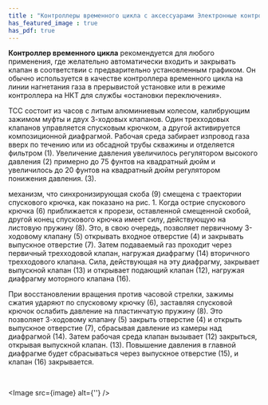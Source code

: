 ```yaml
---
title : "Контроллеры временного цикла с аксессуарами Электронные контроллеры временного цикла"
has_featured_image : true
has_pdf: true
---
```


**Контроллер временного цикла** рекомендуется для любого применения, где желательно автоматически входить и закрывать клапан в соответствии с предварительно установленным графиком. Он обычно используется в качестве контроллера временного цикла на линии нагнетания газа в прерывистой установке или в режиме контроллера на НКТ для службы «остановки переключения».

TCC состоит из часов с литым алюминиевым колесом, калибрующим зажимом муфты и двух 3-ходовых клапанов. Один трехходовых клапанов управляется спусковым крючком, а другой активируется композиционной диафрагмой. Рабочая среда забирает изпровод газа вверх по течению или из обсадной трубы скважины и отделяется фильтром (1). Увеличение давления увеличилось регулятором высокого давления (2) примерно до 75 фунтов на квадратный дюйм и увеличилось до 20 фунтов на квадратный дюйм регулятором понижения давления. (3).

механизм, что синхронизирующая скоба (9) смещена с траектории спускового крючка, как показано на рис. 1\. Когда острие спускового крючка (6) приближается к прорези, оставленной смещенной скобой, другой конец спускового крючка имеет силу, действующую на листовую пружину (8). Это, в свою очередь, позволяет первичному 3-ходовому клапану (5) открывать входное отверстие (4) и закрывать выпускное отверстие (7). Затем подаваемый газ проходит через первичный трехходовой клапан, нагружая диафрагму (14) вторичного трехходового клапана. Сила, действующая на эту диафрагму, закрывает выпускной клапан (13) и открывает подающий клапан (12), нагружая диафрагму моторного клапана (16).

При восстановлении вращения против часовой стрелки, зажимы сжатия ударяют по спусковому крючку (6), заставляя спусковой крючок ослабить давление на пластинчатую пружину (8). Это позволяет 3-ходовому клапану (5) закрыть отверстие (4) и открыть выпускное отверстие (7), сбрасывая давление из камеры над диафрагмой (14). Затем рабочая среда клапан вызывает (12) закрыться, открывая выпускной клапан. (13). Повышение давления в главной диафрагме будет сбрасываться через выпускное отверстие (15), и клапан (16) закрывается.

<br />

<Image src={image} alt={''} />